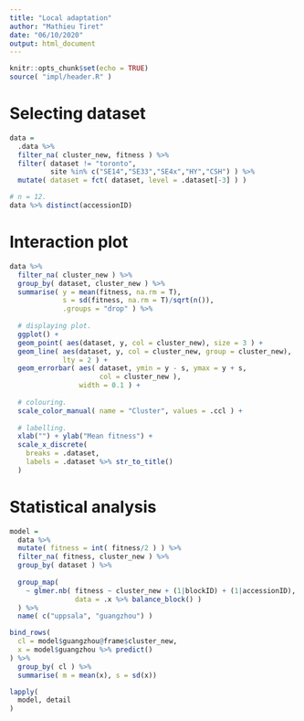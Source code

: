 ```yaml
---
title: "Local adaptation"
author: "Mathieu Tiret"
date: "06/10/2020"
output: html_document
---
```


```r
knitr::opts_chunk$set(echo = TRUE)
source( "impl/header.R" )
```


# Selecting dataset

```r
data =
  .data %>% 
  filter_na( cluster_new, fitness ) %>% 
  filter( dataset != "toronto", 
          site %in% c("SE14","SE33","SE4x","HY","CSH") ) %>% 
  mutate( dataset = fct( dataset, level = .dataset[-3] ) )

# n = 12.
data %>% distinct(accessionID)
```


# Interaction plot

```r
data %>% 
  filter_na( cluster_new ) %>% 
  group_by( dataset, cluster_new ) %>% 
  summarise( y = mean(fitness, na.rm = T), 
             s = sd(fitness, na.rm = T)/sqrt(n()),
             .groups = "drop" ) %>% 
  
  # displaying plot. 
  ggplot() + 
  geom_point( aes(dataset, y, col = cluster_new), size = 3 ) + 
  geom_line( aes(dataset, y, col = cluster_new, group = cluster_new),
             lty = 2 ) +
  geom_errorbar( aes( dataset, ymin = y - s, ymax = y + s,
                      col = cluster_new ), 
                 width = 0.1 ) +
  
  # colouring. 
  scale_color_manual( name = "Cluster", values = .ccl ) +
  
  # labelling. 
  xlab("") + ylab("Mean fitness") + 
  scale_x_discrete(
    breaks = .dataset,
    labels = .dataset %>% str_to_title()
  )
```

# Statistical analysis

```r
model = 
  data %>% 
  mutate( fitness = int( fitness/2 ) ) %>%  
  filter_na( fitness, cluster_new ) %>% 
  group_by( dataset ) %>% 
  
  group_map(
    ~ glmer.nb( fitness ~ cluster_new + (1|blockID) + (1|accessionID),
                data = .x %>% balance_block() )
  ) %>% 
  name( c("uppsala", "guangzhou") )
```

```r
bind_rows(
  cl = model$guangzhou@frame$cluster_new,
  x = model$guangzhou %>% predict()
) %>% 
  group_by( cl ) %>% 
  summarise( m = mean(x), s = sd(x))
```


```r
lapply(
  model, detail
)
```


